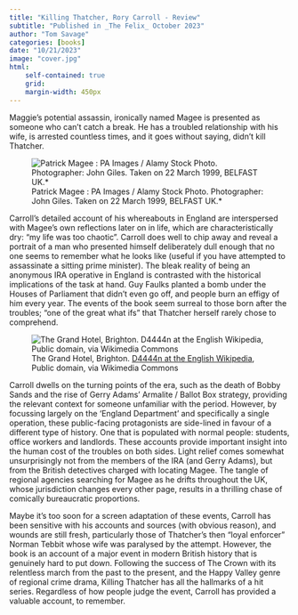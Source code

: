 ```yaml
---
title: "Killing Thatcher, Rory Carroll - Review"
subtitle: "Published in _The Felix_ October 2023"
author: "Tom Savage"
categories: [books]
date: "10/21/2023"
image: "cover.jpg"
html: 
    self-contained: true
    grid: 
    margin-width: 450px
---
```


Maggie’s potential assassin, ironically named Magee is presented as someone who can’t catch a break. He has a troubled relationship with his wife, is arrested countless times, and it goes without saying, didn’t kill Thatcher. 


::: column-margin
![Patrick Magee : PA Images / Alamy Stock Photo. Photographer: John Giles. Taken on 22 March 1999, BELFAST UK.*](magee.jpeg)
:::

Carroll’s detailed account of his whereabouts in England are interspersed with Magee’s own reflections later on in life, which are characteristically dry: “my life was too chaotic”. Carroll does well to chip away and reveal a portrait of a man who presented himself deliberately dull enough that no one seems to remember what he looks like (useful if you have attempted to assassinate a sitting prime minister). The bleak reality of being an anonymous IRA operative in England is contrasted with the historical implications of the task at hand. Guy Faulks planted a bomb under the Houses of Parliament that didn’t even go off, and people burn an effigy of him every year. The events of the book seem surreal to those born after the troubles; “one of the great what ifs” that Thatcher herself rarely chose to comprehend.

::: column-margin
![The Grand Hotel, Brighton. <a href="https://commons.wikimedia.org/wiki/File:Grand-Hotel-Following-Bomb-Attack-1984-10-12.jpg">D4444n at the English Wikipedia</a>, Public domain, via Wikimedia Commons](cover.jpg)
:::


Carroll dwells on the turning points of the era, such as the death of Bobby Sands and the rise of Gerry Adams’ Armalite / Ballot Box strategy, providing the relevant context for someone unfamiliar with the period. However, by focussing largely on the ‘England Department’ and specifically a single operation, these public-facing protagonists are side-lined in favour of a different type of history. One that is populated with normal people: students, office workers and landlords. These accounts provide important insight into the human cost of the troubles on both sides. Light relief comes somewhat unsurprisingly not from the members of the IRA (and Gerry Adams), but from the British detectives charged with locating Magee. The tangle of regional agencies searching for Magee as he drifts throughout the UK, whose jurisdiction changes every other page, results in a thrilling chase of comically bureaucratic proportions. 

Maybe it’s too soon for a screen adaptation of these events, Carroll has been sensitive with his accounts and sources (with obvious reason), and wounds are still fresh, particularly those of Thatcher’s then “loyal enforcer” Norman Tebbit whose wife was paralysed by the attempt. However, the book is an account of a major event in modern British history that is genuinely hard to put down. Following the success of The Crown with its relentless march from the past to the present, and the Happy Valley genre of regional crime drama, Killing Thatcher has all the hallmarks of a hit series. Regardless of how people judge the event, Carroll has provided a valuable account, to remember. 
